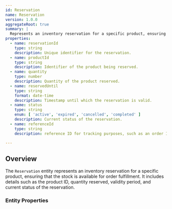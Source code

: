 ```yaml
---
id: Reservation
name: Reservation
version: 1.0.0
aggregateRoot: true
summary: |
  Represents an inventory reservation for a specific product, ensuring stock availability for order fulfillment.
properties:
  - name: reservationId
    type: string
    description: Unique identifier for the reservation.
  - name: productId
    type: string
    description: Identifier of the product being reserved.
  - name: quantity
    type: number
    description: Quantity of the product reserved.
  - name: reservedUntil
    type: string
    format: date-time
    description: Timestamp until which the reservation is valid.
  - name: status
    type: string
    enum: [ 'active', 'expired', 'cancelled', 'completed' ]
    description: Current status of the reservation.
  - name: referenceId
    type: string
    description: reference ID for tracking purposes, such as an order ID.

---
```


## Overview

The `Reservation` entity represents an inventory reservation for a specific product, ensuring that the stock is available for order fulfillment. It includes details such as the product ID, quantity reserved, validity period, and current status of the reservation.

### Entity Properties
<EntityPropertiesTable />

